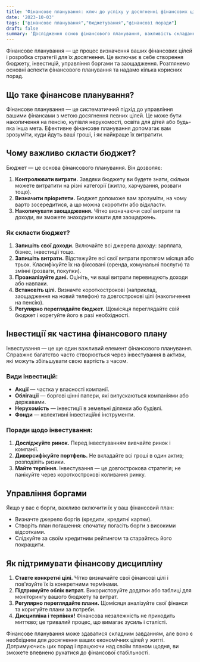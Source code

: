 ```yaml
---
title: 'Фінансове планування: ключ до успіху у досягненні фінансових цілей'
date: '2023-10-03'
tags: ["фінансове планування","бюджетування","фінансові поради"]
draft: false
summary: 'Дослідження основ фінансового планування, важливість складання бюджету та поради для досягнення фінансових цілей.'
---
```


Фінансове планування — це процес визначення ваших фінансових цілей і розробка стратегії для їх досягнення. Це включає в себе створення бюджету, інвестицій, управління боргами та заощадження. Розглянемо основні аспекти фінансового планування та надамо кілька корисних порад.

## Що таке фінансове планування?
Фінансове планування — це систематичний підхід до управління вашими фінансами з метою досягнення певних цілей. Це може бути накопичення на пенсію, купівля нерухомості, освіта для дітей або будь-яка інша мета. Ефективне фінансове планування допомагає вам зрозуміти, куди йдуть ваші гроші, і як найкраще їх витратити.

## Чому важливо скласти бюджет?
Бюджет — це основа фінансового планування. Він дозволяє:
1. **Контролювати витрати.** Завдяки бюджету ви будете знати, скільки можете витратити на різні категорії (житло, харчування, розваги тощо).
2. **Визначити пріоритети.** Бюджет допоможе вам зрозуміти, на чому варто зосередитися, а що можна скоротити або відкласти.
3. **Накопичувати заощадження.** Чітко визначаючи свої витрати та доходи, ви зможете знаходити кошти для заощаджень.

### Як скласти бюджет?
1. **Запишіть свої доходи.** Включайте всі джерела доходу: зарплата, бізнес, інвестиції тощо.
2. **Запишіть витрати.** Відстежуйте всі свої витрати протягом місяця або трьох. Класифікуйте їх на фіксовані (оренда, комунальні послуги) та змінні (розваги, покупки).
3. **Проаналізуйте дані.** Оцініть, чи ваші витрати перевищують доходи або навпаки.
4. **Встановіть цілі.** Визначте короткострокові (наприклад, заощадження на новий телефон) та довгострокові цілі (накопичення на пенсію).
5. **Регулярно переглядайте бюджет.** Щомісяця переглядайте свій бюджет і корегуйте його в разі необхідності.

## Інвестиції як частина фінансового плану
Інвестування — це ще один важливий елемент фінансового планування. Справжнє багатство часто створюється через інвестування в активи, які можуть збільшувати свою вартість з часом.

### Види інвестицій:
- **Акції** — частка у власності компанії.
- **Облігації** — боргові цінні папери, які випускаються компаніями або державами.
- **Нерухомість** — інвестиції в земельні ділянки або будівлі.
- **Фонди** — колективні інвестиційні інструменти.

### Поради щодо інвестування:
1. **Досліджуйте ринок.** Перед інвестуванням вивчайте ринок і компанії.
2. **Диверсифікуйте портфель.** Не вкладайте всі гроші в один актив; розподіліть ризики.
3. **Майте терпіння.** Інвестування — це довгострокова стратегія; не панікуйте через короткострокові коливання ринку.

## Управління боргами
Якщо у вас є борги, важливо включити їх у ваш фінансовий план:
- Визначте джерело боргів (кредити, кредитні картки).
- Створіть план погашення: спочатку погасіть борги з високими відсотками.
- Слідкуйте за своїм кредитним рейтингом та старайтесь його покращити.

## Як підтримувати фінансову дисципліну
1. **Ставте конкретні цілі.**  Чітко визначайте свої фінансові цілі і пов'язуйте їх із конкретними термінами.
2. **Підтримуйте облік витрат.** Використовуйте додатки або таблиці для моніторингу вашого бюджету та витрат.
3. **Регулярно переглядайте плани.** Щомісяця аналізуйте свої фінанси та коригуйте плани за потреби.
4. **Дисципліна і терпіння!** Фінансова незалежність не приходить миттєво; це тривалий процес, що вимагає зусиль і сталісті.

Фінансове планування може здаватися складним завданням, але воно є необхідним для досягнення ваших економічних цілей у житті. Дотримуючись цих порад і працюючи над своїм планом щодня, ви зможете впевнено рухатися до фінансової стабільності.
    